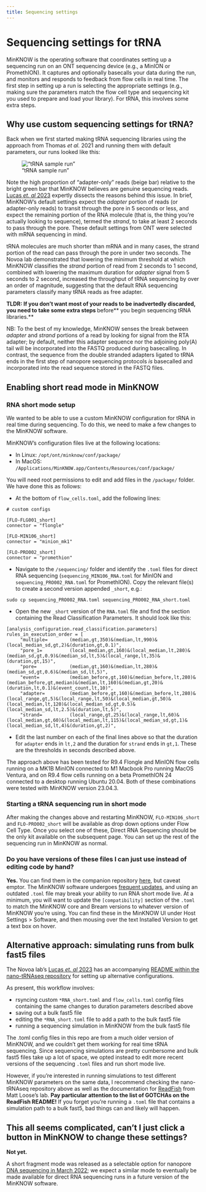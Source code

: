 ```yaml
---
title: Sequencing settings
---
```


# Sequencing settings for tRNA

MinKNOW is the operating software that coordinates setting up a sequencing run on an ONT sequencing device (e.g., a MinION or PromethION). It captures and optionally basecalls your data during the run, and monitors and responds to feedback from flow cells in real time. The first step in setting up a run is selecting the appropriate settings (e.g., making sure the parameters match the flow cell type and sequencing kit you used to prepare and load your library). For tRNA, this involves some extra steps.

## Why use custom sequencing settings for tRNA?

Back when we first started making tRNA sequencing libraries using the approach from Thomas _et al._ 2021 and running them with default parameters, our runs looked like this:

!["tRNA sample run"](img/2022_tRNA_samplerun.png)

Note the high proportion of "adapter-only" reads (beige bar) relative to the bright green bar that MinKNOW believes are genuine sequencing reads. [Lucas _et. al_ 2023](https://pubmed.ncbi.nlm.nih.gov/37024678/) expertly dissects the reasons behind this issue. In brief, MinKNOW's default settings expect the _adapter_ portion of reads (or adapter-only reads) to transit through the pore in 5 seconds or less, and expect the remaining portion of the RNA molecule (that is, the thing you're actually looking to sequence), termed the _strand_, to take at least 2 seconds to pass through the pore.  These default settings from ONT were selected with mRNA sequencing in mind. 

tRNA molecules are much shorter than mRNA and in many cases, the strand portion of the read can pass through the pore in under two seconds. The Novoa lab demonstrated that lowering the minimum threshold at which MinKNOW classifies the _strand_ portion of read from 2 seconds to 1 second, combined with lowering the maximum duration for _adapter_ signal from 5 seconds to 2 second, increased the throughput of tRNA sequencing by over an order of magnitude, suggesting that the default RNA sequencing parameters classify many tRNA reads as free adapter.

**TLDR: If you don't want most of your reads to be inadvertedly discarded, you need to take some extra steps **before** you begin sequencing tRNA libraries.**

NB: To the best of my knowledge, MinKNOW senses the break between _adapter_ and _strand_ portions of a read by looking for signal from the RTA adapter; by default, neither this adapter sequence nor the adjoining poly(A) tail will be incorporated into the FASTQ produced during basecalling. In contrast, the sequence from the double stranded adapters ligated to tRNA ends in the first step of nanopore sequencing protocols _is_ basecalled and incorporated into the read sequence stored in the FASTQ files.

## Enabling short read mode in MinKNOW

### RNA short mode setup

We wanted to be able to use a custom MinKNOW configuration for tRNA in real time during sequencing. To do this, we need to make a few changes to the MinKNOW software.

MinKNOW's configuration files live at the following locations:

* In Linux: `/opt/ont/minknow/conf/package/`
* In MacOS: `/Applications/MinKNOW.app/Contents/Resources/conf/package/`

You will need root permissions to edit and add files in the `/package/` folder. We have done this as follows:

-  At the bottom of `flow_cells.toml`, add the following lines:

```
# custom configs

[FLO-FLG001_short]
connector = "flongle"

[FLO-MIN106_short]
connector = "minion_mk1"

[FLO-PRO002_short]
connector = "promethion"
```

- Navigate to the `/sequencing/` folder and identify the `.toml` files for direct RNA sequencing (`sequencing_MIN106_RNA.toml` for MinION and `sequencing_PRO002_RNA.toml` for PromethION). Copy the relevant file(s) to create a second version appended `_short`, e.g.:

```
sudo cp sequencing_PRO002_RNA.toml sequencing_PRO002_RNA_short.toml 
```
- Open the new `_short` version of the `RNA.toml` file and find the section containing the Read Classification Parameters. It should look like this:

```
[analysis_configuration.read_classification.parameters]
rules_in_execution_order = [
     "multiple=        (median,gt,350)&(median,lt,990)&(local_median_sd,gt,2)&(duration,gt,0.1)",
     "pore_1=          (local_median,gt,160)&(local_median,lt,280)&(median_sd,gt,0.9)&(median_sd,lt,5)&(local_range,lt,35)&(duration,gt,15)",
     "pore=            (median,gt,160)&(median,lt,280)&(median_sd,gt,0.6)&(median_sd,lt,5)",
     "event=           (median_before,gt,160)&(median_before,lt,280)&(median_before,gt,median)&(median,lt,160)&(median,gt,20)&(duration,lt,0.1)&(event_count,lt,10)",
     "adapter=         (median_before,gt,160)&(median_before,lt,280)&(local_range,gt,5)&(local_range,lt,50)&(local_median,gt,50)&(local_median,lt,120)&(local_median_sd,gt,0.5)&(local_median_sd,lt,2.5)&(duration,lt,5)",
     "strand=          (local_range,gt,25)&(local_range,lt,60)&(local_median,gt,60)&(local_median,lt,115)&(local_median_sd,gt,1)&(local_median_sd,lt,4)&(duration,gt,2)",
```
- Edit the last number on each of the final lines above so that the duration for `adapter` ends in `lt,2` and the duration for `strand` ends in `gt,1`. These are the thresholds in seconds described above.

The approach above has been tested for R9.4 Flongle and MinION flow cells running on a MK1B MinION connected to M1 Macbook Pro running MacOS Ventura, and on R9.4 flow cells running on a beta PromethION 24 connected to a desktop running Ubuntu 20.04. Both of these combinations were tested with MinKNOW version 23.04.3.

### Starting a tRNA sequencing run in short mode

After making the changes above and restarting MinKNOW, `FLO-MIN106_short` and `FLO-PRO002_short` will be available as drop down options under Flow Cell Type. Once you select one of these, Direct RNA Sequencing should be the only kit available on the subsequent page. You can set up the rest of the sequencing run in MinKNOW as normal.

### Do you have versions of these files I can just use instead of editing code by hand?

**Yes.** You can find them in the companion repository [here](https://github.com/lkwhite/tRNAseq/conf), but caveat emptor. The MinKNOW software undergoes [frequent updates](https://community.nanoporetech.com/downloads), and using an outdated `.toml` file may break your ability to run RNA short mode live. At a minimum, you will want to update the `[compatibility]` section of the `.toml` to match the MinKNOW core and Bream versions to whatever version of MinKNOW you're using. You can find these in the MinKNOW UI under Host Settings > Software, and then mousing over the text Installed Version to get a text box on hover.

## Alternative approach: simulating runs from bulk fast5 files

The Novoa lab's [Lucas _et. al_ 2023](https://pubmed.ncbi.nlm.nih.gov/37024678/) has an accompanying [README within the nano-tRNAseq repository](https://github.com/novoalab/Nano-tRNAseq/tree/main/conf) for setting up alternative configurations.

As present, this workflow involves:

* rsyncing custom `*RNA_short.toml` and `flow_cells.toml` config files containing the same changes to duration parameters described above
* saving out a bulk fast5 file
* editing the `*RNA_short.toml` file to add a path to the bulk fast5 file
* running a sequencing simulation in MinKNOW from the bulk fast5 file

The .toml config files in this repo are from a much older version of MinKNOW, and we couldn't get them working for real time tRNA sequencing. Since sequencing simulations are pretty cumbersome and bulk fast5 files take up a lot of space, we opted instead to edit more recent versions of the sequencing `.toml` files and run short mode live.

However, if you're interested in running simulations to test different MinKNOW parameters on the same data, I recommend checking the nano-tRNAseq repository above as well as the documentation for [ReadFish](https://github.com/LooseLab/readfish) from Matt Loose's lab. **Pay particular attention to the list of GOTCHAs on the ReadFish README!** If you forget you're running a `.toml` file that contains a simulation path to a bulk fast5, bad things can and likely will happen.

## This all seems complicated, can't I just click a button in MinKNOW to change these settings?

  **Not yet.**
  
  A short fragment mode was released as a selectable option for nanopore [DNA sequencing in March 2022](https://nanoporetech.com/applications/techniques/short-fragment-mode); we expect a similar mode to eventually be made available for direct RNA sequencing runs in a future version of the MinKNOW software.